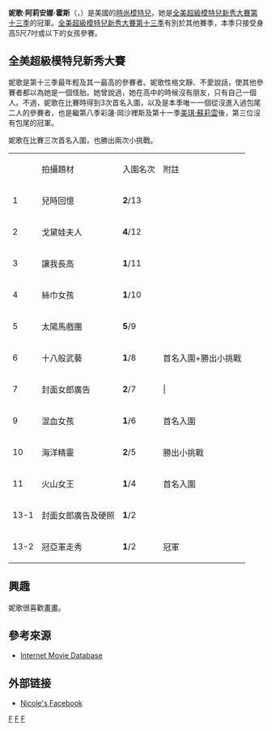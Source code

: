 {{Infobox Model
| image         =
| birthname     = Nicole Arianna Fox
| birthdate     = {{birth date  and age|mf=yes|1991|3|6}}
| location      = {{USA}}[[科羅拉多州|科羅拉多州]]
| height        = {{height|ft=5|in=7}}
| haircolor [[File:Example.jpg|File:Example.jpg]]    = 紅色
| eyecolor      = 綠色
| measurements  = 31"-23"-35" (US)
| dress size    = 2-4
| shoesize      = 
| agency        = Wilhelmina Models
| spouse        = Jacob Abuhamada
| homepage      = 
}}
'''妮歌·阿莉安娜·霍斯'''（{{lang-en|Nicole Arianna Fox}}，{{bd|1991年|3月6日}}）是美國的[[模特兒|時尚模特兒]]，她是[[全美超級模特兒新秀大賽|全美超級模特兒新秀大賽]][[全美超級模特兒新秀大賽_(第十三季)|第十三季]]的冠軍。[[全美超級模特兒新秀大賽|全美超級模特兒新秀大賽]][[全美超級模特兒新秀大賽_(第十三季)|第十三季]]有別於其他賽季，本季只接受身高5尺7吋或以下的女孩參賽。

==全美超級模特兒新秀大賽==
妮歌是第十三季最年輕及其一最高的參賽者。妮歌性格文靜、不愛說話，使其他參賽者都以為她是一個怪胎。她曾說過，她在高中的時候沒有朋友，只有自己一個人。不過，妮歌在比賽時得到3次首名入圍，以及是本季唯一一個從沒進入過包尾二人的參賽者，也是繼第八季彩蓮·岡沙裡斯及第十一季[[美琪·蘇莉雲|美琪·蘇莉雲]]後，第三位沒有包尾的冠軍。

妮歌在比賽三次首名入圍，也勝出兩次小挑戰。
{| border="1" colour="black"
|- 
|  || 拍攝題材 || 入圍名次 || 附註
|- 
| 1 || 兒時回憶   || '''2'''/13||
|- 
| 2 || 戈黛娃夫人   || '''4'''/12|| 
|- 
| 3 || 讓我長高   ||'''1'''/11||  
|- 
| 4 || 絲巾女孩  || '''1'''/10||
|- 
| 5 || 太陽馬戲團  || '''5'''/9||
|- 
| 6 || 十八般武藝  || '''1'''/8||首名入圍+勝出小挑戰
|- 
| 7 ||  封面女郎廣告  || '''2'''/7|||
|-
| 9 || 混血女孩 || '''1'''/6||首名入圍
|- 
| 10 || 海洋精靈  || '''2'''/5||勝出小挑戰
|- 
| 11 ||  火山女王  || '''1'''/4||首名入圍
|- 
| 13-1 || 封面女郎廣告及硬照   || '''1'''/2||
|- 
| 13-2|| 冠亞軍走秀  || '''1'''/2||冠軍
|}

==興趣==
妮歌很喜歡[[畫畫|畫畫]]。

== 參考來源 ==
* [http://www.imdb.com/name/nm2747803/ Internet Movie Database]{{Wayback|url=http://www.imdb.com/name/nm2747803/ |date=20110211152426 }}

== 外部链接 ==
* [http://www.facebook.com/profile.php?id=538310818&sk=info Nicole's Facebook]


{{start box}}
{{succession box|title=[[全美超級模特兒新秀大賽|全美超級模特兒新秀大賽]]冠軍
|years=[[全美超級模特兒新秀大賽_(第十三季)|第十三季]]
| before = [[提安娜·安特遜|提安娜·安特遜]]
| after  = [[姬蒂·懷特|姬蒂·懷特]]
}}
{{end}}

{{America's Next Top Model}}


[[Category:全美超級模特兒新秀大賽冠軍|F]]
[[Category:美國女性模特兒|F]]
[[Category:真人實境秀演員|F]]